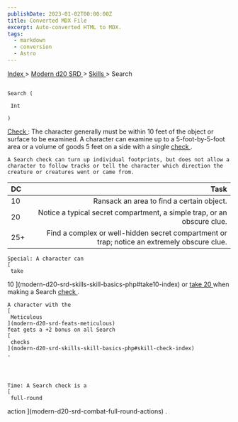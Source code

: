 ```yaml
---
publishDate: 2023-01-02T00:00:00Z
title: Converted MDX File
excerpt: Auto-converted HTML to MDX.
tags:
  - markdown
  - conversion
  - Astro
---
```


[
Index
](-index) >
[
Modern d20 SRD
](modern-d20-srd-index) >
[
Skills
](modern-d20-srd-skills-index) > Search

##

    Search (

     Int

    )

[
Check
](modern-d20-srd-skills-skill-basics-php#skill-check-index)
: The character generally must be within 10 feet of the object or surface to be examined. A character can examine up to a 5-foot-by-5-foot area or a volume of goods 5 feet on a side with a single
[
check
](modern-d20-srd-skills-skill-basics-php#skill-check-index)
.

    A Search check can turn up individual footprints, but does not allow a character to follow tracks or tell the character which direction the creature or creatures went or came from.

| DC  |                                                                                        Task |
| :-- | ------------------------------------------------------------------------------------------: |
| 10  |                                                   Ransack an area to find a certain object. |
| 20  |                     Notice a typical secret compartment, a simple trap, or an obscure clue. |
| 25+ | Find a complex or well-hidden secret compartment or trap; notice an extremely obscure clue. |

    Special: A character can
    [
     take

10
](modern-d20-srd-skills-skill-basics-php#take10-index)
or
[
take 20
](modern-d20-srd-skills-skill-basics-php#take20-index)
when making a Search
[
check
](modern-d20-srd-skills-skill-basics-php#skill-check-index)
.

    A character with the
    [
     Meticulous
    ](modern-d20-srd-feats-meticulous)
    feat gets a +2 bonus on all Search
    [
     checks
    ](modern-d20-srd-skills-skill-basics-php#skill-check-index)
    .




    Time: A Search check is a
    [
     full-round

action
](modern-d20-srd-combat-full-round-actions)
.
